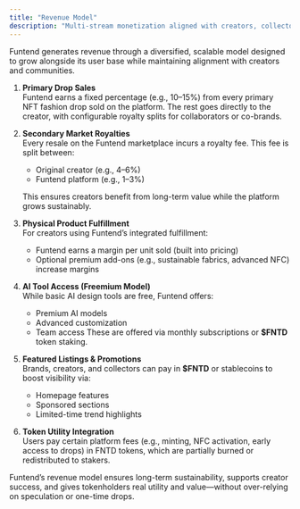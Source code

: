 ```yaml
---
title: "Revenue Model"
description: "Multi-stream monetization aligned with creators, collectors, and platform growth"
---
```


Funtend generates revenue through a diversified, scalable model designed to grow alongside its user base while maintaining alignment with creators and communities.

1. **Primary Drop Sales** \
  Funtend earns a fixed percentage (e.g., 10–15%) from every primary NFT fashion drop sold on the platform. The rest goes directly to the creator, with configurable royalty splits for collaborators or co-brands.

2. **Secondary Market Royalties** \
  Every resale on the Funtend marketplace incurs a royalty fee. This fee is split between:
    - Original creator (e.g., 4–6%)
    - Funtend platform (e.g., 1–3%)

    This ensures creators benefit from long-term value while the platform grows sustainably.

3. **Physical Product Fulfillment** \
  For creators using Funtend’s integrated fulfillment:
    - Funtend earns a margin per unit sold (built into pricing)
    - Optional premium add-ons (e.g., sustainable fabrics, advanced NFC) increase margins

4. **AI Tool Access (Freemium Model)** \
  While basic AI design tools are free, Funtend offers:
    - Premium AI models
    - Advanced customization
    - Team access
      These are offered via monthly subscriptions or **$FNTD** token staking.

5. **Featured Listings & Promotions** \
  Brands, creators, and collectors can pay in **$FNTD** or stablecoins to boost visibility via:
    - Homepage features
    - Sponsored sections
    - Limited-time trend highlights

6. **Token Utility Integration** \
  Users pay certain platform fees (e.g., minting, NFC activation, early access to drops) in FNTD tokens, which are partially burned or redistributed to stakers.

Funtend’s revenue model ensures long-term sustainability, supports creator success, and gives tokenholders real utility and value—without over-relying on speculation or one-time drops.
